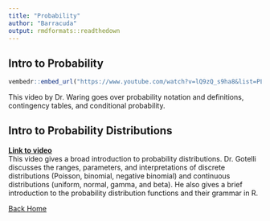 ```yaml
---
title: "Probability"
author: "Barracuda"
output: rmdformats::readthedown
---
```


## Intro to Probability


```r
vembedr::embed_url("https://www.youtube.com/watch?v=lQ9zQ_s9ha8&list=PLxdDmPeA5NKkqQKwo4hUZeMaoJzmdOddr&index=6")
```

This video by Dr. Waring goes over probability notation and definitions, contingency tables, and conditional probability.


## Intro to Probability Distributions  

[**Link to video**](https://www.uvm.edu/~ngotelli/Bio381Vids/L11_11Mar2021/A_IntroToProbabilityDist.mp4)   
This video gives a broad introduction to probability distributions. Dr. Gotelli discusses the ranges, parameters, and interpretations of discrete distributions (Poisson, binomial, negative binomial) and continuous distributions (uniform, normal, gamma, and beta). He also gives a brief introduction to the probability distribution functions and their grammar in R.


[Back Home](index.html)